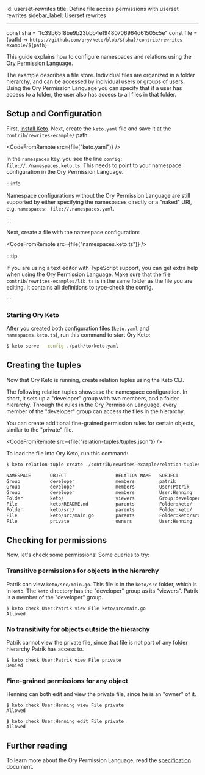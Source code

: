 id: userset-rewrites title: Define file access permissions with userset rewrites sidebar_label: Userset rewrites

---

const sha = "fc39b65f8be9b23bbb4e19480706964d61505c5e"
const file = (path) => `https://github.com/ory/keto/blob/${sha}/contrib/rewrites-example/${path}`

This guide explains how to configure namespaces and relations using the
[Ory Permission Language](../reference/ory-permission-language).

The example describes a file store. Individual files are organized in a folder hierarchy, and can be accessed by individual users
or groups of users. Using the Ory Permission Language you can specify that if a user has access to a folder, the user also has
access to all files in that folder.

## Setup and Configuration

First, [install Keto](../install.mdx). Next, create the `keto.yaml` file and save it at the `contrib/rewrites-example/` path:

<CodeFromRemote src={file("keto.yaml")} />

In the `namespaces` key, you see the line `config: file://./namespaces.keto.ts`. This needs to point to your namespace
configuration in the Ory Permission Language.

:::info

Namespace configurations without the Ory Permission Language are still supported by either specifying the namespaces directly or a
"naked" URI, e.g. `namespaces: file://.namespaces.yaml`.

:::

Next, create a file with the namespace configuration:

<CodeFromRemote src={file("namespaces.keto.ts")} />

:::tip

If you are using a text editor with TypeScript support, you can get extra help when using the Ory Permission Language. Make sure
that the file `contrib/rewrites-examples/lib.ts` is in the same folder as the file you are editing. It contains all definitions to
type-check the config.

:::

### Starting Ory Keto

After you created both configuration files (`keto.yaml` and `namespaces.keto.ts`), run this command to start Ory Keto:

```sh
$ keto serve --config ./path/to/keto.yaml
```

## Creating the tuples

Now that Ory Keto is running, create relation tuples using the Keto CLI.

The following relation tuples showcase the namespace configuration. In short, it sets up a "developer" group with two members, and
a folder hierarchy. Through the rules in the Ory Permission Language, every member of the "developer" group can access the files
in the hierarchy.

You can create additional fine-grained permission rules for certain objects, similar to the "private" file.

<CodeFromRemote src={file("relation-tuples/tuples.json")} />

To load the file into Ory Keto, run this command:

```sh
$ keto relation-tuple create ./contrib/rewrites-example/relation-tuples/tuples.json

NAMESPACE       OBJECT                  RELATION NAME   SUBJECT
Group           developer               members         patrik
Group           developer               members         User:Patrik
Group           developer               members         User:Henning
Folder          keto/                   viewers         Group:developer#members
File            keto/README.md          parents         Folder:keto/
Folder          keto/src/               parents         Folder:keto/
File            keto/src/main.go        parents         Folder:keto/src/
File            private                 owners          User:Henning
```

## Checking for permissions

Now, let's check some permissions! Some queries to try:

### Transitive permissions for objects in the hierarchy

Patrik can view `keto/src/main.go`. This file is in the `keto/src` folder, which is in `keto`. The `keto` directory has the
"developer" group as its "viewers". Patrik is a member of the "developer" group.

```
$ keto check User:Patrik view File keto/src/main.go
Allowed
```

### No transitivity for objects outside the hierarchy

Patrik cannot view the private file, since that file is not part of any folder hierarchy Patrik has access to.

```
$ keto check User:Patrik view File private
Denied
```

### Fine-grained permissions for any object

Henning can both edit and view the private file, since he is an "owner" of it.

```
$ keto check User:Henning view File private
Allowed

$ keto check User:Henning edit File private
Allowed
```

## Further reading

To learn more about the Ory Permission Language, read the [specification](../reference/ory-permission-language) document.
